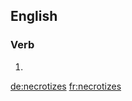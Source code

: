 ==English==

===Verb===
{{head|en}}

# {{en-third-person singular of|necrotize}}

[[de:necrotizes]]
[[fr:necrotizes]]